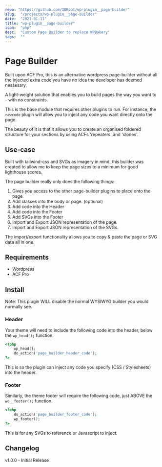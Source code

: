 ```yaml
---
repo: "https://github.com/IORoot/wp-plugin__page-builder"
slug:  "/projects/wp-plugin__page-builder"
date:  "2021-01-11"
title: "wp-plugin__page-builder"
icon:  "php"
desc:  "Custom Page Builder to replace WPBakery"
tags:  ""
---
```



# Page Builder

Built upon ACF Pro, this is an alternative wordpress page-builder without all the injected extra code
you have no idea the developer has deemed nessesary.

A light-weight solution that enables you to build pages the way you want to - with no constraints.

This is the base module that requires other plugins to run. For instance, the `rawcode` plugin will allow
you to inject any code you want directly onto the page.

The beauty of it is that it allows you to create an organised foldered structure for your sections by using
ACFs 'repeaters' and 'clones'.

## Use-case

Built with tailwind-css and SVGs as imagery in mind, this builder was created to allow me to keep the page 
sizes to a minimum for good lighthouse scores. 

The page builder really only does the following things:

1. Gives you access to the other page-builder plugins to place onto the page.
2. Add classes into the body or page. (optional)
3. Add code into the Header
4. Add code into the Footer
5. Add SVGs into the Footer
6. Import and Export JSON representation of the page. 
7. Import and Export JSON representation of the SVGs. 

The import/export functionality allows you to copy & paste the page or SVG data all in one.

## Requirements

- Wordpress
- ACF Pro

## Install

Note: This plugin WILL disable the normal WYSIWYG builder you would normally see.

### Header

Your theme will need to include the following code into the header, below the `wp_head();` function.

```php
<?php 
    wp_head(); 
    do_action('page_builder_header_code'); 
?>
```
This is so the plugin can inject any code you specify (CSS / Stylesheets) into the header.

### Footer

Similarly, the theme footer will require the following code, just ABOVE the `wo__footer();` function.

```php
<?php 
    do_action('page_builder_footer_code'); 
    wp_footer(); 
?>
```

This is for any SVGs to reference or Javascript to inject.


## Changelog

v1.0.0 - Initial Release